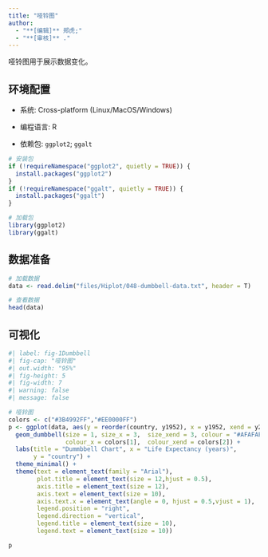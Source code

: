 ```yaml
---
title: "哑铃图"
author:
  - "**[编辑]** 郑虎;"
  - "**[审核]** ."
---
```


哑铃图用于展示数据变化。

## 环境配置

-   系统: Cross-platform (Linux/MacOS/Windows)

-   编程语言: R

-   依赖包: `ggplot2`; `ggalt`

```r
# 安装包
if (!requireNamespace("ggplot2", quietly = TRUE)) {
  install.packages("ggplot2")
}
if (!requireNamespace("ggalt", quietly = TRUE)) {
  install.packages("ggalt")
}

# 加载包
library(ggplot2)
library(ggalt)
```

## 数据准备

```r
# 加载数据
data <- read.delim("files/Hiplot/048-dumbbell-data.txt", header = T)

# 查看数据
head(data)
```

## 可视化

```r
#| label: fig-1Dumbbell
#| fig-cap: "哑铃图"
#| out.width: "95%"
#| fig-height: 5
#| fig-width: 7
#| warning: false
#| message: false

# 哑铃图
colors <- c("#3B4992FF","#EE0000FF")
p <- ggplot(data, aes(y = reorder(country, y1952), x = y1952, xend = y2007)) +
  geom_dumbbell(size = 1, size_x = 3,  size_xend = 3, colour = "#AFAFAF",  
                colour_x = colors[1],  colour_xend = colors[2]) +
  labs(title = "Dummbbell Chart", x = "Life Expectancy (years)",
       y = "country") +
  theme_minimal() +
  theme(text = element_text(family = "Arial"),
        plot.title = element_text(size = 12,hjust = 0.5),
        axis.title = element_text(size = 12),
        axis.text = element_text(size = 10),
        axis.text.x = element_text(angle = 0, hjust = 0.5,vjust = 1),
        legend.position = "right",
        legend.direction = "vertical",
        legend.title = element_text(size = 10),
        legend.text = element_text(size = 10))

p
```



